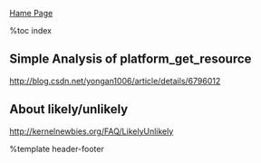 [[index|Hame Page]]

%toc index

== Simple Analysis of platform_get_resource ==
http://blog.csdn.net/yongan1006/article/details/6796012<br>

== About likely/unlikely ==
http://kernelnewbies.org/FAQ/LikelyUnlikely

%template header-footer
